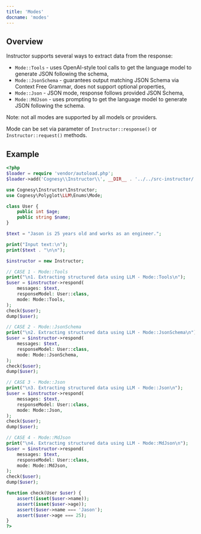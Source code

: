 ```yaml
---
title: 'Modes'
docname: 'modes'
---
```


## Overview

Instructor supports several ways to extract data from the response:

 - `Mode::Tools` - uses OpenAI-style tool calls to get the language
   model to generate JSON following the schema,
 - `Mode::JsonSchema` - guarantees output matching JSON Schema via
   Context Free Grammar, does not support optional properties,
 - `Mode::Json` - JSON mode, response follows provided JSON Schema,
 - `Mode::MdJson` - uses prompting to get the language model to
   generate JSON following the schema.

Note: not all modes are supported by all models or providers.

Mode can be set via parameter of `Instructor::response()` or `Instructor::request()`
methods.

## Example

```php
<?php
$loader = require 'vendor/autoload.php';
$loader->add('Cognesy\\Instructor\\', __DIR__ . '../../src-instructor/');

use Cognesy\Instructor\Instructor;
use Cognesy\Polyglot\LLM\Enums\Mode;

class User {
    public int $age;
    public string $name;
}

$text = "Jason is 25 years old and works as an engineer.";

print("Input text:\n");
print($text . "\n\n");

$instructor = new Instructor;

// CASE 1 - Mode::Tools
print("\n1. Extracting structured data using LLM - Mode::Tools\n");
$user = $instructor->respond(
    messages: $text,
    responseModel: User::class,
    mode: Mode::Tools,
);
check($user);
dump($user);

// CASE 2 - Mode::JsonSchema
print("\n2. Extracting structured data using LLM - Mode::JsonSchema\n");
$user = $instructor->respond(
    messages: $text,
    responseModel: User::class,
    mode: Mode::JsonSchema,
);
check($user);
dump($user);

// CASE 3 - Mode::Json
print("\n3. Extracting structured data using LLM - Mode::Json\n");
$user = $instructor->respond(
    messages: $text,
    responseModel: User::class,
    mode: Mode::Json,
);
check($user);
dump($user);

// CASE 4 - Mode::MdJson
print("\n4. Extracting structured data using LLM - Mode::MdJson\n");
$user = $instructor->respond(
    messages: $text,
    responseModel: User::class,
    mode: Mode::MdJson,
);
check($user);
dump($user);

function check(User $user) {
    assert(isset($user->name));
    assert(isset($user->age));
    assert($user->name === 'Jason');
    assert($user->age === 25);
}
?>
```
